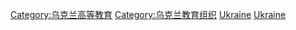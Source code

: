 {{Commons cat|Universities and colleges in Ukraine}}

[[Category:乌克兰高等教育|Category:乌克兰高等教育]]
[[Category:乌克兰教育组织|Category:乌克兰教育组织]]
[[Category:各国大学|Ukraine]]
[[Category:歐洲大學|Ukraine]]